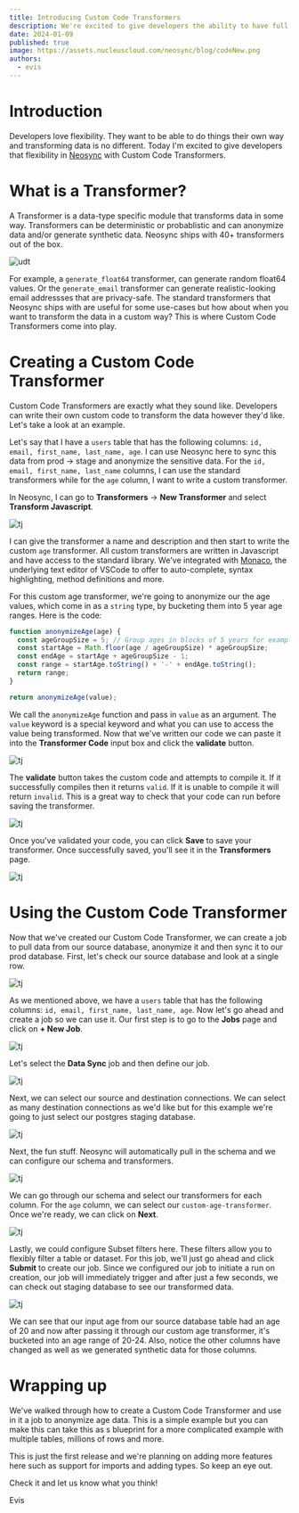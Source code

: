 ```yaml
---
title: Introducing Custom Code Transformers
description: We're excited to give developers the ability to have full control over how they transform their data.
date: 2024-01-09
published: true
image: https://assets.nucleuscloud.com/neosync/blog/codeNew.png
authors:
  - evis
---
```


# Introduction

Developers love flexibility. They want to be able to do things their own way and transforming data is no different. Today I'm excited to give developers that flexibility in [Neosync](https://githunb.com/nucleuscloud/neosync) with Custom Code Transformers.

# What is a Transformer?

A Transformer is a data-type specific module that transforms data in some way. Transformers can be deterministic or probablistic and can anonymize data and/or generate synthetic data. Neosync ships with 40+ transformers out of the box.

![udt](https://assets.nucleuscloud.com/neosync/docs/udt-home.png)

For example, a `generate_float64` transformer, can generate random float64 values. Or the `generate_email` transformer can generate realistic-looking email addressses that are privacy-safe. The standard transformers that Neosync ships with are useful for some use-cases but how about when you want to transform the data in a custom way? This is where Custom Code Transformers come into play.

# Creating a Custom Code Transformer

Custom Code Transformers are exactly what they sound like. Developers can write their own custom code to transform the data however they'd like. Let's take a look at an example.

Let's say that I have a `users` table that has the following columns: `id, email, first_name, last_name, age`. I can use Neosync here to sync this data from prod -> stage and anonymize the sensitive data. For the `id, email, first_name, last_name` columns, I can use the standard transformers while for the `age` column, I want to write a custom transformer.

In Neosync, I can go to **Transformers** -> **New Transformer** and select **Transform Javascript**.

![tj](https://assets.nucleuscloud.com/neosync/docs/customcodetransformer.png)

I can give the transformer a name and description and then start to write the custom `age` transformer. All custom transformers are written in Javascript and have access to the standard library. We've integrated with [Monaco](https://github.com/microsoft/monaco-editor), the underlying text editor of VSCode to offer to auto-complete, syntax highlighting, method definitions and more.

For this custom age transformer, we're going to anonymize our the age values, which come in as a `string` type, by bucketing them into 5 year age ranges. Here is the code:

```javascript
function anonymizeAge(age) {
  const ageGroupSize = 5; // Group ages in blocks of 5 years for example
  const startAge = Math.floor(age / ageGroupSize) * ageGroupSize;
  const endAge = startAge + ageGroupSize - 1;
  const range = startAge.toString() + '-' + endAge.toString();
  return range;
}

return anonymizeAge(value);
```

We call the `anonymizeAge` function and pass in `value` as an argument. The `value` keyword is a special keyword and what you can use to access the value being transformed. Now that we've written our code we can paste it into the **Transformer Code** input box and click the **validate** button.

![tj](https://assets.nucleuscloud.com/neosync/blog/custom-age-bucket.png)

The **validate** button takes the custom code and attempts to compile it. If it successfully compiles then it returns `valid`. If it is unable to compile it will return `invalid`. This is a great way to check that your code can run before saving the transformer.

![tj](https://assets.nucleuscloud.com/neosync/blog/age-bucket-valid.png)

Once you've validated your code, you can click **Save** to save your transformer. Once successfully saved, you'll see it in the **Transformers** page.

![tj](https://assets.nucleuscloud.com/neosync/blog/saved-transformer.png)

# Using the Custom Code Transformer

Now that we've created our Custom Code Transformer, we can create a job to pull data from our source database, anonymize it and then sync it to our prod database. First, let's check our source database and look at a single row.

![tj](https://assets.nucleuscloud.com/neosync/blog/source-postgres.png)

As we mentioned above, we have a `users` table that has the following columns: `id, email, first_name, last_name, age`. Now let's go ahead and create a job so we can use it. Our first step is to go to the **Jobs** page and click on **+ New Job**.

![tj](https://assets.nucleuscloud.com/neosync/blog/age-jobs-page.png)

Let's select the **Data Sync** job and then define our job.

![tj](https://assets.nucleuscloud.com/neosync/blog/define-job.png)

Next, we can select our source and destination connections. We can select as many destination connections as we'd like but for this example we're going to just select our postgres staging database.

![tj](https://assets.nucleuscloud.com/neosync/blog/age-connections.png)

Next, the fun stuff. Neosync will automatically pull in the schema and we can configure our schema and transformers.

![tj](https://assets.nucleuscloud.com/neosync/blog/schema-page-passthrough.png)

We can go through our schema and select our transformers for each column. For the `age` column, we can select our `custom-age-transformer`. Once we're ready, we can click on **Next**.

![tj](https://assets.nucleuscloud.com/neosync/blog/schema-page-configured.png)

Lastly, we could configure Subset filters here. These filters allow you to flexibly filter a table or dataset. For this job, we'll just go ahead and click **Submit** to create our job. Since we configured our job to initiate a run on creation, our job will immediately trigger and after just a few seconds, we can check out staging database to see our transformed data.

![tj](https://assets.nucleuscloud.com/neosync/blog/ageResult.png)

We can see that our input age from our source database table had an age of 20 and now after passing it through our custom age transformer, it's bucketed into an age range of 20-24. Also, notice the other columns have changed as well as we generated synthetic data for those columns.

# Wrapping up

We've walked through how to create a Custom Code Transformer and use in it a job to anonymize age data. This is a simple example but you can make this can take this as s blueprint for a more complicated example with multiple tables, millions of rows and more.

This is just the first release and we're planning on adding more features here such as support for imports and adding types. So keep an eye out.

Check it and let us know what you think!

Evis
